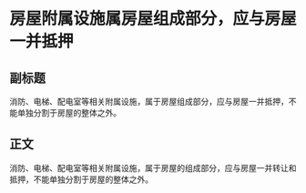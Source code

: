 # 房屋附属设施属房屋组成部分，应与房屋一并抵押
## 副标题
消防、电梯、配电室等相关附属设施，属于房屋组成部分，应与房屋一并抵押，不能单独分割于房屋的整体之外。
## 正文
消防、电梯、配电室等相关附属设施，属于房屋的组成部分，应与房屋一并转让和抵押，不能单独分割于房屋的整体之外。